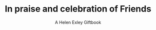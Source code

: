 ---
title: "In praise and celebration of Friends"
subtitle: "A Helen Exley Giftbook"
creator: ""
categories: ["books"]
featuredImage: "../src/assets/images/item/books/DSC02874-2.png"
views: ["../src/assets/images/item/books/DSC02874-2.png"]
nextItem: []
---
